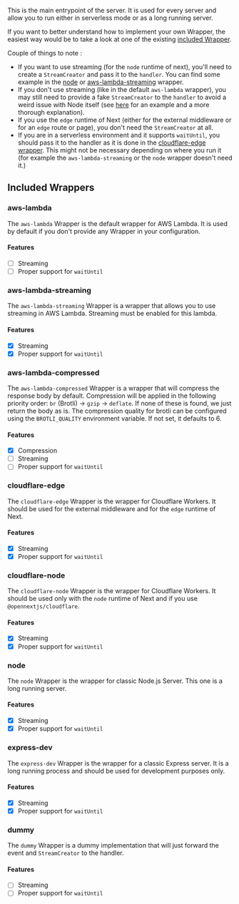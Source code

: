 This is the main entrypoint of the server. It is used for every server and allow you to run either in serverless mode or as a long running server.

If you want to better understand how to implement your own Wrapper, the easiest way would be to take a look at one of the existing [included Wrapper](https://github.com/opennextjs/opennextjs-aws/tree/main/packages/open-next/src/overrides/wrappers).

Couple of things to note :

- If you want to use streaming (for the `node` runtime of next), you'll need to create a `StreamCreator` and pass it to the `handler`. You can find some example in the [node](https://github.com/opennextjs/opennextjs-aws/blob/main/packages/open-next/src/overrides/wrappers/node.ts) or [aws-lambda-streaming](https://github.com/opennextjs/opennextjs-aws/blob/main/packages/open-next/src/overrides/wrappers/aws-lambda-streaming.ts) wrapper.
- If you don't use streaming (like in the default `aws-lambda` wrapper), you may still need to provide a fake `StreamCreator` to the `handler` to avoid a weird issue with Node itself (see [here](https://github.com/opennextjs/opennextjs-aws/blob/f685ddea8f8a5c82591dc02713aff7138f2d9896/packages/open-next/src/overrides/wrappers/aws-lambda.ts#L49-L65) for an example and a more thorough explanation).
- If you use the `edge` runtime of Next (either for the external middleware or for an `edge` route or page), you don't need the `StreamCreator` at all.
- If you are in a serverless environment and it supports `waitUntil`, you should pass it to the handler as it is done in the [cloudflare-edge wrapper](https://github.com/opennextjs/opennextjs-aws/blob/87b59e59a8a0bf1e83d2d1df9efa0ad3bfc912f5/packages/open-next/src/overrides/wrappers/cloudflare-edge.ts#L65-L67). This might not be necessary depending on where you run it (for example the `aws-lambda-streaming` or the `node` wrapper doesn't need it.)

## Included Wrappers

### aws-lambda

The `aws-lambda` Wrapper is the default wrapper for AWS Lambda. It is used by default if you don't provide any Wrapper in your configuration.

#### Features

- [ ] Streaming
- [ ] Proper support for `waitUntil`

### aws-lambda-streaming

The `aws-lambda-streaming` Wrapper is a wrapper that allows you to use streaming in AWS Lambda. Streaming must be enabled for this lambda.

#### Features

- [x] Streaming
- [x] Proper support for `waitUntil`

### aws-lambda-compressed

The `aws-lambda-compressed` Wrapper is a wrapper that will compress the response body by default. Compression will be applied in the following priority order: `br` (Brotli) → `gzip` → `deflate`.
If none of these is found, we just return the body as is. The compression quality for brotli can be configured using the `BROTLI_QUALITY` environment variable. If not set, it defaults to 6.

#### Features

- [x] Compression
- [ ] Streaming
- [ ] Proper support for `waitUntil`

### cloudflare-edge

The `cloudflare-edge` Wrapper is the wrapper for Cloudflare Workers. It should be used for the external middleware and for the `edge` runtime of Next.

#### Features

- [x] Streaming
- [x] Proper support for `waitUntil`

### cloudflare-node

The `cloudflare-node` Wrapper is the wrapper for Cloudflare Workers. It should be used only with the `node` runtime of Next and if you use `@opennextjs/cloudflare`.

#### Features

- [x] Streaming
- [x] Proper support for `waitUntil`

### node

The `node` Wrapper is the wrapper for classic Node.js Server. This one is a long running server.

#### Features

- [x] Streaming
- [x] Proper support for `waitUntil`

### express-dev

The `express-dev` Wrapper is the wrapper for a classic Express server. It is a long running process and should be used for development purposes only.

#### Features

- [x] Streaming
- [x] Proper support for `waitUntil`

### dummy

The `dummy` Wrapper is a dummy implementation that will just forward the event and `StreamCreator` to the handler.

#### Features

- [ ] Streaming
- [ ] Proper support for `waitUntil`
